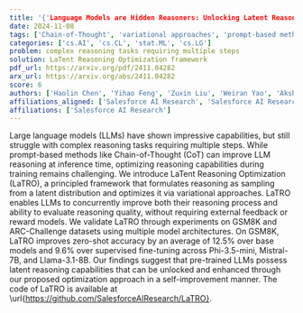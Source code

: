 ```yaml
---
title: '{'Language Models are Hidden Reasoners: Unlocking Latent Reasoning Capabilities via Self-Rewarding'}'
date: 2024-11-08
tags: ['Chain-of-Thought', 'variational approaches', 'prompt-based methods', 'complex reasoning tasks', 'zero-shot accuracy', 'LaTent Reasoning Optimization', 'large language models', 'latent reasoning capabilities']
categories: ['cs.AI', 'cs.CL', 'stat.ML', 'cs.LG']
problem: complex reasoning tasks requiring multiple steps
solution: LaTent Reasoning Optimization framework
pdf_url: https://arxiv.org/pdf/2411.04282
arx_url: https://arxiv.org/abs/2411.04282
score: 6
authors: ['Haolin Chen', 'Yihao Feng', 'Zuxin Liu', 'Weiran Yao', 'Akshara Prabhakar', 'Shelby Heinecke', 'Ricky Ho', 'Phil Mui', 'Silvio Savarese', 'Caiming Xiong', 'Huan Wang']
affiliations_aligned: ['Salesforce AI Research', 'Salesforce AI Research', 'Salesforce AI Research', 'Salesforce AI Research', 'Salesforce AI Research', 'Salesforce AI Research', 'Salesforce AI Research', 'Salesforce AI Research', 'Salesforce AI Research', 'Salesforce AI Research', 'Salesforce AI Research']
affiliations: ['Salesforce AI Research']
---
```



Large language models (LLMs) have shown impressive capabilities, but still struggle with complex reasoning tasks requiring multiple steps. While prompt-based methods like Chain-of-Thought (CoT) can improve LLM reasoning at inference time, optimizing reasoning capabilities during training remains challenging. We introduce LaTent Reasoning Optimization (LaTRO), a principled framework that formulates reasoning as sampling from a latent distribution and optimizes it via variational approaches. LaTRO enables LLMs to concurrently improve both their reasoning process and ability to evaluate reasoning quality, without requiring external feedback or reward models. We validate LaTRO through experiments on GSM8K and ARC-Challenge datasets using multiple model architectures. On GSM8K, LaTRO improves zero-shot accuracy by an average of 12.5% over base models and 9.6% over supervised fine-tuning across Phi-3.5-mini, Mistral-7B, and Llama-3.1-8B. Our findings suggest that pre-trained LLMs possess latent reasoning capabilities that can be unlocked and enhanced through our proposed optimization approach in a self-improvement manner. The code of LaTRO is available at \url{https://github.com/SalesforceAIResearch/LaTRO}.